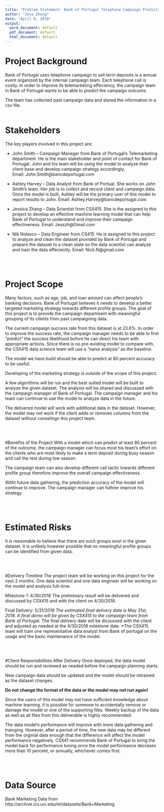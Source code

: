 ```yaml
---
title: "Problem Statement: Bank of Portugal Telephone Campaign Predicting Model"
author: "Jess Zhang"
date: "April 9, 2018"
output:
  word_document: default
  pdf_document: default
  html_document: default
---
```


# Project Background 
Bank of Portugal uses telephone campaign to sell term deposits is a annual event organized by the internal campaign team. Each telephone call is costly.  In order to improve its telemarketing effeciency, the campaign team in Bank of Portugal wants to be able to predict the campaign outcome. 

The team has collected past campaign data and stored the information in a csv file. 
<br><br>

# Stakeholders
The key players involved in this project are:

* John Smith -- Campaign Manager from Bank of Portugal's Telemarketing department. He is the main stakeholder and point of contact for Bank of Portugal. John and his team will be using the model to analyze their client base and develop campaign strategy accordingly.  
Email: John.Smith@bancdeportugal.com

* Ashley Harvey -- Data Analyst from Bank of Portual. She works on John Smith's team. Her job is to collect and record client and campaign data. Once the model is built, Ashley will be the primary user of this model to report results to John.
Email: Ashley.Harvey@bancdeportugal.com

* Jessica Zhang -- Data Scientist from CSX415. She is the assigned to this project to develop an effective machine learning model that can help Bank of Portugal to understand and improve their campaign effectiveness.
Email: Jesszh@Gmail.com

* Nik Nolasco -- Data Engineer from CS415. He is assigned to this project to analyze and clean the dataset provided by Bank of Portugal and prepare the dataset to a clean state so the data scientist can analyze and train the data effeciently.
Email: Nick.N@gmail.com

<br><br>

# Project Scope
Many factors, such as age, job, and loan amount can affect people's banking decisions.  Bank of Portugal believes it needs to develop a better targeted marketing strategy towards different profile groups.  The goal of this project is to provide the campaign department with meaningful grouping of its clients from past campaigning data.    

The current campaign success rate from this dataset is at 23.6%. In order to improve the success rate, the campaign manager needs to be able to first "predict" the success likelihood bofore he can direct his team with appropriate actions. Since there is no pre-existing model to compare with, the CSX415 data science team will use a "naive analysis" as the baseline.

The model we have build should be able to predict at 80 percent accuracy to be useful. 

Developing of the marketing strategy is outside of the scope of this project.

A few algorithms will be run and the best suited model will be built to analyze the given dataset.  The analysis will be shared and discussed with the campaign manager of Bank of Portugal.  The campaign manager and his team can continue to use the model to analyze data in the future.

The delivered model will work with additional data in the dataset.  However, the model may not work if the client adds or removes columns from the dataset without conselingn this project team.

<br><br>

#Benefits of the Project
With a model which can predict at least 80 percent of the outcome, the campaign manager can focus most his team's effort on the clients who are most likely to make a term deposit during busy season and call the rest during low season.  

The campaign team can also develop different call tactic towards different profile group therefore improve the overall campaign effectiveness.

Witht future data gathering, the prediction accuracy of the model will continue to improve.  The campaign manager can futhrer improve his strategy.

<br><br>

# Estimated Risks
It is reasonable to believe that there are such groups exist in the given dataset.  It is unlikely however possible that no meaningful profile groups can be identified from given data.  

<br><br>

#Delivery Timeline
The project team will be working on this project for the next 2 months.  One data scientist and one data engineer will be working on the model and analysis full-time.  

Milestone 1: 4/30/2018
The preliminary result will be delivered and discussed by CSX415 and with the client on 4/30/2018.  

Final Delivery: 5/31/2018
*The estimated final delivery date is May 31st, 2018.  A final demo will be given by CSX415 to the campaign team from Bank of Portugal.
*The final delivery date will be dicsussed with the client and adjusted as needed at the 4/30/2018 milestone date.
*The CSX415 team will train one representative data analyst from Bank of portugal on the usage and the basic maintenance of the model.

<br><br>

#Client Responsibilities After Delivery
Once deployed, the data model should be run and reviewed as needed before the campaign planning starts.

New campaign data should be updated and the model should be retrained as the dataset changes.

**Do not change the format of the data or the model may not run again!**

Since the users of this model may not have sufficient knowledge about machine learning, it is possible for someone to accidentally remove or damage the model or one of the supporting files. Weekly backup of the data as well as all files from this deliverable is highly recommended.

The data model's performance will improve with more data gathering and trainging.  However, after a period of time, the new data may be different from the orginial data enough that the difference will affect the model performance negatively.  CSX41 recommends Bank of Portugal to bring the model back for performance tuning once the model performance decrases more than 10 percent, or annually, whichever comes first. 

<br><br>
 
# Data Source
Bank Marketing Data from http://archive.ics.uci.edu/ml/datasets/Bank+Marketing 


